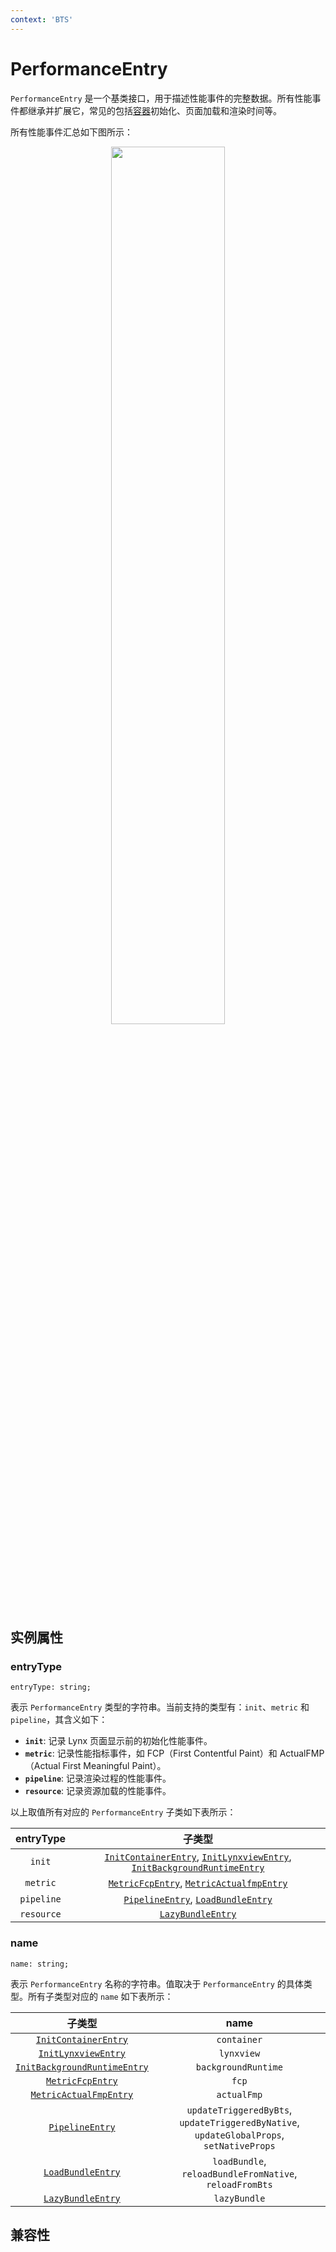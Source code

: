```yaml
---
context: 'BTS'
---
```



# PerformanceEntry

`PerformanceEntry` 是一个基类接口，用于描述性能事件的完整数据。所有性能事件都继承并扩展它，常见的包括[容器](/guide/spec#container)初始化、页面加载和渲染时间等。

所有性能事件汇总如下图所示：

<center>
  <img
    width="60%"
    src="https://lf-lynx.tiktok-cdns.com/obj/lynx-artifacts-oss-sg/plugin/static/performance-entry-v2.png"
  />
</center>

## 实例属性

### entryType

```tsx
entryType: string;
```

表示 `PerformanceEntry` 类型的字符串。当前支持的类型有：`init`、`metric` 和 `pipeline`，其含义如下：

- **`init`**: 记录 Lynx 页面显示前的初始化性能事件。
- **`metric`**: 记录性能指标事件，如 FCP（First Contentful Paint）和 ActualFMP（Actual First Meaningful Paint）。
- **`pipeline`**: 记录渲染过程的性能事件。
- **`resource`**: 记录资源加载的性能事件。

以上取值所有对应的 `PerformanceEntry` 子类如下表所示：

| entryType  |                                                                                                       子类型                                                                                                        |
| :--------: | :-----------------------------------------------------------------------------------------------------------------------------------------------------------------------------------------------------------------: |
|   `init`   | [`InitContainerEntry`](./performance-entry/init-container-entry), [`InitLynxviewEntry`](./performance-entry/init-lynxview-entry), [`InitBackgroundRuntimeEntry`](./performance-entry/init-background-runtime-entry) |
|  `metric`  |                                           [`MetricFcpEntry`](./performance-entry/metric-fcp-entry), [`MetricActualfmpEntry`](./performance-entry/metric-actual-fmp-entry)                                           |
| `pipeline` |                                                  [`PipelineEntry`](./performance-entry/pipeline-entry), [`LoadBundleEntry`](./performance-entry/load-bundle-entry)                                                  |
| `resource` |                                                                             [`LazyBundleEntry`](./performance-entry/lazy-bundle-entry)                                                                              |

### name

```tsx
name: string;
```

表示 `PerformanceEntry` 名称的字符串。值取决于 `PerformanceEntry` 的具体类型。所有子类型对应的 `name` 如下表所示：

|                                      子类型                                       |                                           name                                           |
| :-------------------------------------------------------------------------------: | :--------------------------------------------------------------------------------------: |
|         [`InitContainerEntry`](./performance-entry/init-container-entry)          |                                       `container`                                        |
|          [`InitLynxviewEntry`](./performance-entry/init-lynxview-entry)           |                                        `lynxview`                                        |
| [`InitBackgroundRuntimeEntry`](./performance-entry/init-background-runtime-entry) |                                   `backgroundRuntime`                                    |
|             [`MetricFcpEntry`](./performance-entry/metric-fcp-entry)              |                                          `fcp`                                           |
|       [`MetricActualFmpEntry`](./performance-entry/metric-actual-fmp-entry)       |                                       `actualFmp`                                        |
|               [`PipelineEntry`](./performance-entry/pipeline-entry)               | `updateTriggeredByBts`, `updateTriggeredByNative`, `updateGlobalProps`, `setNativeProps` |
|            [`LoadBundleEntry`](./performance-entry/load-bundle-entry)             |                 `loadBundle`, `reloadBundleFromNative`, `reloadFromBts`                  |
|            [`LazyBundleEntry`](./performance-entry/lazy-bundle-entry)             |                                       `lazyBundle`                                       |

## 兼容性


<LegacyCompatTable metadata="lynx-api/performance-api/performance-entry" />
